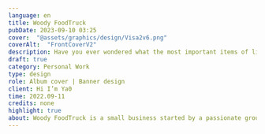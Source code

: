 ---
language: en
title: Woody FoodTruck
pubDate: 2023-09-10 03:25
cover:  "@assets/graphics/design/Visa2v6.png"
coverAlt:  "FrontCoverV2"
description: Have you ever wondered what the most important items of life are? Well, wonder no more!
draft: true
category: Personal Work
type: design
role: Album cover | Banner design
client: Hi I’m Ya0
time: 2022.09-11
credits: none
highlight: true
about: Woody FoodTruck is a small business started by a passionate group of friends that wanted to share their love for Italian food with others. Woody's built-in, wood-fired pizza oven is what makes them stand out from other businesses alike. They can handcraft the pizza in a way traditional Italians do. Thanks to the mobility of a food truck, they can serve their specialty wherever they please. You can taste their mouth-watering, fire-baked pizza at many food events and conventions.
---

